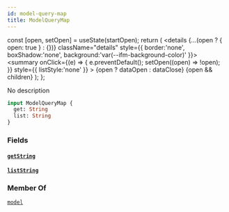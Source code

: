 ```yaml
---
id: model-query-map
title: ModelQueryMap
---
```









  const [open, setOpen] = useState(startOpen);
  return (
    <details {...(open ? { open: true } : {})} className="details" style={{ border:'none', boxShadow:'none', background:'var(--ifm-background-color)' }}>
      <summary
        onClick={(e) => {
          e.preventDefault();
          setOpen((open) => !open);
        }}
        style={{ listStyle:'none' }}
      >
      {open ? dataOpen : dataClose}
      </summary>
      {open && children}
    </details>
  );
};








No description


```graphql
input ModelQueryMap {
  get: String
  list: String
}
```




### Fields

#### [`get`](#)<Bullet />[`String`](/docs/api/types/scalars/string)  
> 
> 
> 
> 

#### [`list`](#)<Bullet />[`String`](/docs/api/types/scalars/string)  
> 
> 
> 
> 



### Member Of

[`model`](/docs/api/types/directives/model)  <Badge class="badge badge--secondary" text="directive"/>

